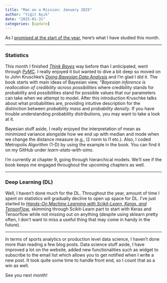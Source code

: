 ```yaml
---
title: "Man on a Mission: January 2025"
author: "Yiğit Aşık"
date: "2025-01-31"
categories: [update]
---
```


As I [promised at the start of the year](https://yigitasik.github.io/posts/Man%20on%20a%20Mission%20-%20Starting%202025/), here's what I have studied this month.

---

### Statistics

This month I finished [*Think Bayes*](https://allendowney.github.io/ThinkBayes2/) way before than I anticipated, went through [PyMC](https://www.pymc.io/welcome.html). I really enjoyed it but wanted to dive a bit deep so moved on to John Kruschke's [*Doing Bayesian Data Analysis*](https://www.sciencedirect.com/book/9780124058880/doing-bayesian-data-analysis#book-info) and I'm glad I did it. The book starts with main ideas of Bayesian view, *"Bayesian inference is reallocation of credibility across possibilities* where credibility stands for probability and possibilities stand for possible values that our parameters can take when we attempt to model. After this introduction Kruschke talks about what probabilities are, providing intuitive description for the distinction between *probability mass* and *probability density*. If you have trouble understanding probability distributions, you may want to take a look at it.

Bayesian stuff aside, I really enjoyed the interpretation of mean as minimized variance alongside how we end up with median and mode when we change the distance measure (e.g., l2 norm to l1 etc.). Also, I coded Metropolis Algorithm (1-D) by using the example in the book. You can find it on my GitHub under *learn-stats-with-sims*.

I'm currently at chapter 9, going through hierarchical models. We'll see if the book keeps me engaged throughout the upcoming chapters as well.

---

### Deep Learning (DL)

Well, I haven't done much for the DL. Throughout the year, amount of time I spent on statistics will gradually decline to open up space for DL. I've just started to [*Hands-On Machine Learning with Scikit-Learn, Keras, and TensorFlow*](https://www.oreilly.com/library/view/hands-on-machine-learning/9781492032632/), skimming through Scikit-Learn part to start with Keras and Tensorflow while not missing out on anything (despite using sklearn pretty often, I don't want to miss a useful thing that may come in handy in the future).

---

In terms of sports analytics or production level data science, I haven't done more than reading a few blog posts. Data science stuff aside, I have improved a lot on the website, added new functionalities such as widget to subscribe to the email list which allows you to get notified when I write a new post. It took quite some time to handle front end, so I count that as a win as well.

See you next month!